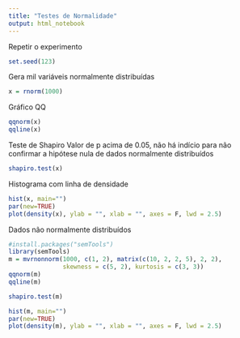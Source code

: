 ```yaml
---
title: "Testes de Normalidade"
output: html_notebook
---
```

Repetir o experimento
```r
set.seed(123)
```
Gera mil variáveis normalmente distribuídas
```r
x = rnorm(1000)
```
Gráfico QQ
```r
qqnorm(x)
qqline(x)
```
Teste de Shapiro
Valor de p acima de 0.05, não há indício para não confirmar a hipótese nula de dados normalmente distribuídos
```r
shapiro.test(x)
```
Histograma com linha de densidade
```r
hist(x, main="")
par(new=TRUE)
plot(density(x), ylab = "", xlab = "", axes = F, lwd = 2.5)
```
Dados não normalmente distribuídos
```r
#install.packages("semTools")
library(semTools)
m = mvrnonnorm(1000, c(1, 2), matrix(c(10, 2, 2, 5), 2, 2),
               skewness = c(5, 2), kurtosis = c(3, 3))
qqnorm(m)
qqline(m)
```

```r
shapiro.test(m)
```

```r
hist(m, main="")
par(new=TRUE)
plot(density(m), ylab = "", xlab = "", axes = F, lwd = 2.5)
```